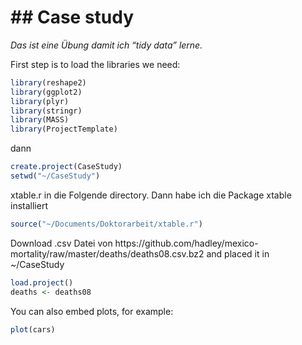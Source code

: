 ## Case study
========================================================

_Das ist eine Übung damit ich "tidy data" lerne._


First step is to load the libraries we need:

```r
library(reshape2)
library(ggplot2)
library(plyr)
library(stringr)
library(MASS)
library(ProjectTemplate)
```

dann 

```r
create.project(CaseStudy)
setwd("~/CaseStudy")
```
xtable.r in die Folgende directory. Dann habe ich die Package xtable installiert

```r
source("~/Documents/Doktorarbeit/xtable.r")
```
Download .csv Datei von https://github.com/hadley/mexico-mortality/raw/master/deaths/deaths08.csv.bz2
and placed it in ~/CaseStudy

```r
load.project()
deaths <- deaths08
```




You can also embed plots, for example:

```r
plot(cars)
```

